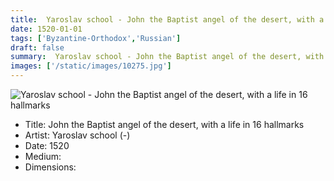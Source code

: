 ```yaml
---
title:  Yaroslav school - John the Baptist angel of the desert, with a life in 16 hallmarks
date: 1520-01-01
tags: ['Byzantine-Orthodox','Russian']
draft: false
summary:  Yaroslav school - John the Baptist angel of the desert, with a life in 16 hallmarks
images: ['/static/images/10275.jpg']
---
```


![ Yaroslav school - John the Baptist angel of the desert, with a life in 16 hallmarks](/static/images/10275.jpg)

* Title: John the Baptist angel of the desert, with a life in 16 hallmarks
* Artist:  Yaroslav school (-)
* Date: 1520
* Medium: 
* Dimensions: 



